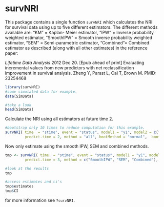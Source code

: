 survNRI
============================

This package contains a single function `survNRI` which calculates the NRI for survival data using up to five different estimators. The different methods available are: "KM" = Kaplan- Meier estimator, "IPW" = Inverse probability weighted estimator, "SmoothIPW" = Smooth inverse probability weighted estimator, "SEM" = Semi-parametric estimator, "Combined"= Combined estimator as described (along with all other estimates) in the reference paper:

*Lifetime Data Analysis* 2012 Dec 20. [Epub ahead of print] Evaluating incremental values from new predictors with net reclassification improvement in survival analysis. Zheng Y, Parast L, Cai T, Brown M. PMID: 23254468


```r
library(survNRI)
#some simulated data for example. 
data(SimData)

#take a look 
head(SimData)
```

Calculate the NRI using all estimators at future time 2.


```r
#bootstrap only 10 times to reduce computation for this example. 
survNRI( time  = "stime", event = "status", model1 = "y1", model2 = c("y1", "y2"), data = SimData, 
         predict.time = 2, method = "all", bootMethod = "normal",  bootstraps = 10, alpha = .05)
```

Now only estimate using the smooth IPW, SEM and combined methods. 

```r
tmp <- survNRI( time  = "stime", event = "status", model1 = "y1", model2 = c("y1", "y2"), data = SimData, 
         predict.time = 3, method = c("SmoothIPW", "SEM", "Combined"), bootMethod = "percentile", bootstraps = 10, alpha = .01)

#look at the results
tmp
```

```r
#access estimates and ci's
tmp$estimates
tmp$CI
```


for more information see `?survNRI`. 




